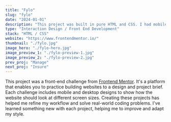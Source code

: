```yaml
---
title: "Fylo"
slug: "fylo"
date: "2024-01-01"
description: "This project was built in pure HTML and CSS. I had mobile and desktop designs to work to and built it so that it was fully responsive. I took a mobile-first approach and used modern CSS like Flexbox and Grid for layout purposes."
type: "Interaction Design / Front End Development"
stack: "HTML / CSS"
website: "https://www.frontendmentor.io/"
thumbnail: "./fylo.jpg"
image_hero: "./fylo-hero.jpg"
image_preview_1: "./fylo-preview-1.jpg"
image_preview_2: "./fylo-preview-2.jpg"
prev_proj: "Manage"
next_proj: "Insure"
---
```


This project was a front-end challenge from <a href="https://www.frontendmentor.io/" target="_blank">Frontend Mentor</a>. It's a platform that enables you to practice building websites to a design and project brief. Each challenge includes mobile and desktop designs to show how the website should look at different screen sizes. Creating these projects has helped me refine my workflow and solve real-world coding problems. I've learned something new with each project, helping me to improve and adapt my style.

